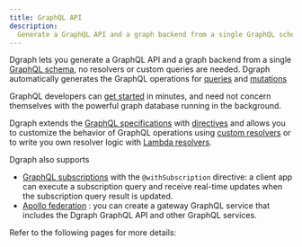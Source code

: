 ```yaml
---
title: GraphQL API
description:
  Generate a GraphQL API and a graph backend from a single GraphQL schema.
---
```


Dgraph lets you generate a GraphQL API and a graph backend from a single
[GraphQL schema](./schema/_index.md), no resolvers or custom queries are needed.
Dgraph automatically generates the GraphQL operations for
[queries](./queries/_index.md) and [mutations](/mutations/_index.md)

GraphQL developers can [get started](./quick-start/index.md) in minutes, and
need not concern themselves with the powerful graph database running in the
background.

Dgraph extends the [GraphQL specifications](https://spec.graphql.org/) with
[directives](./schema/directives/_index.md) and allows you to customize the
behavior of GraphQL operations using [custom resolvers](./custom-overview.md) or
to write you own resolver logic with [Lambda resolvers](./lambda-overview.md).

Dgraph also supports

- [GraphQL subscriptions](./subscriptions/index.md) with the `@withSubscription`
  directive: a client app can execute a subscription query and receive real-time
  updates when the subscription query result is updated.
- [Apollo federation](./federation/index) : you can create a gateway GraphQL
  service that includes the Dgraph GraphQL API and other GraphQL services.

Refer to the following pages for more details:
